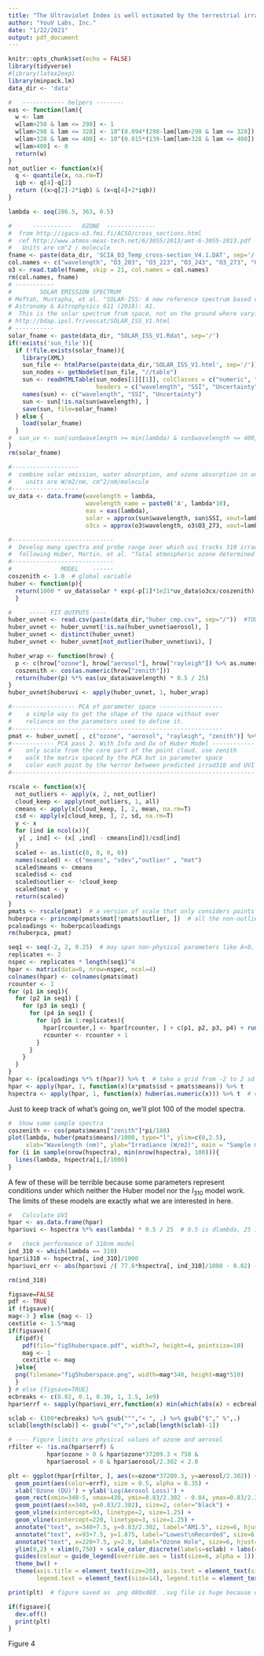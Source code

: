 ```yaml
---
title: "The Ultraviolet Index is well estimated by the terrestrial irradiance at 310nm\nFigure 4"
author: "YouV Labs, Inc."
date: "1/22/2021"
output: pdf_document
---
```

```r
knitr::opts_chunk$set(echo = FALSE)
library(tidyverse)
#library(latex2exp)
library(minpack.lm)
data_dir <- 'data'

#   ------------ helpers --------
eas <- function(lam){
  w <- lam
  w[lam>250 & lam <= 298] <- 1
  w[lam>298 & lam <= 328] <- 10^(0.094*(298-lam[lam>298 & lam <= 328]))
  w[lam>328 & lam <= 400] <- 10^(0.015*(139-lam[lam>328 & lam <= 400]))
  w[lam>400] <- 0
  return(w)
}
not_outlier <- function(x){
  q <- quantile(x, na.rm=T)
  iqb <- q[4]-q[2]
  return ((x>q[2]-2*iqb) & (x<q[4]+2*iqb))
}

lambda <- seq(286.5, 363, 0.5)
```


```r
#      -----------   OZONE  --------------
#  from http://igaco-o3.fmi.fi/ACSO/cross_sections.html
#  ref http://www.atmos-meas-tech.net/6/3055/2013/amt-6-3055-2013.pdf
#   Units are cm^2 / molecule
fname <- paste(data_dir, 'SCIA_O3_Temp_cross-section_V4.1.DAT', sep='/')
col.names <- c("wavelength", "O3_203", "O3_223", "O3_243", "O3_273", "O3_293")
o3 <- read.table(fname, skip = 21, col.names = col.names)
rm(col.names, fname)
# -----------
#        SOLAR EMISSION SPECTRUM
# Meftah, Mustapha, et al. "SOLAR-ISS: A new reference spectrum based on SOLAR/SOLSPEC observations." 
# Astronomy & Astrophysics 611 (2018): A1.
#  This is the solar spectrum from space, not on the ground where varying conditions make for varying spectra
# http://bdap.ipsl.fr/voscat/SOLAR_ISS_V1.html
# -----------
solar_fname <- paste(data_dir, "SOLAR_ISS_V1.Rdat", sep='/')
if(!exists('sun_file')){
  if (!file.exists(solar_fname)){
    library(XML)
    sun_file <- htmlParse(paste(data_dir,'SOLAR_ISS_V1.html', sep='/'))
    sun_nodes <- getNodeSet(sun_file, "//table")
    sun <- readHTMLTable(sun_nodes[1][[1]], colClasses = c("numeric", "numeric", "numeric"),
                         headers = c("wavelength", "SSI", "Uncertainty"), stringsAsFactors = FALSE)
    names(sun) <- c("wavelength", "SSI", "Uncertainty")
    sun <- sun[!is.na(sun$wavelength), ]
    save(sun, file=solar_fname)
  } else {
    load(solar_fname)
  }
#  sun_uv <- sun[sun$wavelength >= min(lambda) & sun$wavelength <= 400, ]
}
rm(solar_fname)
```


```r
#-------------------
#  combine solar emission, water absorption, and ozone absorption in one data file
#    units are W/m2/nm, cm^2/nm/molecule
#-------------------
uv_data <- data.frame(wavelength = lambda,
                      wavelength_name = paste0('A', lambda*10),
                      eas = eas(lambda),
                      solar = approx(sun$wavelength, sun$SSI, xout=lambda)$y,
                      o3cx = approx(o3$wavelength, o3$O3_273, xout=lambda)$y )
```


```r
#-----------------------------
#  Develop many spectra and probe range over which uvi tracks 310 irradiance within the model
#  following Huber, Martin, et al. "Total atmospheric ozone determined from spectral measurements of direct solar UV irradiance." Geophysical research letters 22.1 (1995): 53-56.
#-----------------------------
#              MODEL    ------
coszenith <- 1.0  # global variable
huber <- function(p){
  return(1000 * uv_data$solar * exp(-p[1]*1e21*uv_data$o3cx/coszenith) * exp(-p[2]) * exp(-p[3]*(uv_data$wavelength-320)*1e-4)/coszenith)
  }
```


```r
#     ----- FIT OUTPUTS ----
huber_uvnet <- read.csv(paste(data_dir,"huber_cmp.csv", sep="/"))  #TODO: include this calculation (from Fig 2)
huber_uvnet <- huber_uvnet[!is.na(huber_uvnet$aerosol), ]
huber_uvnet <- distinct(huber_uvnet)
huber_uvnet <- huber_uvnet[not_outlier(huber_uvnet$uvi), ]

huber_wrap <- function(hrow) {
  p <- c(hrow["ozone"], hrow["aerosol"], hrow["rayleigh"]) %>% as.numeric
  coszenith <- cos(as.numeric(hrow["zenith"]))
  return(huber(p) %*% eas(uv_data$wavelength) * 0.5 / 25)
}
huber_uvnet$huberuvi <- apply(huber_uvnet, 1, huber_wrap)
```


```r
#------------------ PCA of parameter space ------------------
#    a simple way to get the shape of the space without over 
#    reliance on the parameters used to define it.
#------------------------------------------------------------
pmat <- huber_uvnet[ , c("ozone", "aerosol", "rayleigh", "zenith")] %>% as.matrix
#------------ PCA pass 2. With Info and Dx of Huber Model ------------
#    only scale from the core part of the point cloud. use zenith
#    walk the matrix spaced by the PCA but in parameter space
#    color each point by the %error between predicted irrad310 and UVI
#---------------------------------------------------------------------

rscale <- function(x){
  not_outliers <- apply(x, 2, not_outlier)
  cloud_keep <- apply(not_outliers, 1, all)
  cmeans <- apply(x[cloud_keep, ], 2, mean, na.rm=T)
  csd <- apply(x[cloud_keep, ], 2, sd, na.rm=T)
  y <- x
  for (ind in ncol(x)){
   y[ , ind] <- (x[ ,ind] - cmeans[ind])/csd[ind] 
  }
  scaled <- as.list(c(0, 0, 0, 0))
  names(scaled) <- c("means", "sdev","outlier" , "mat")
  scaled$means <- cmeans
  scaled$sd <- csd
  scaled$outlier <- !cloud_keep
  scaled$mat <- y
  return(scaled)
}
pmats <- rscale(pmat)  # a version of scale that only considers points in which all parameters are non-outliers
huberpca <- princomp(pmats$mat[!pmats$outlier, ])  # all the non-outlier points rotated into PCA dimensions
pcaloadings <- huberpca$loadings
rm(huberpca, pmat)
```


```r
seq1 <- seq(-2, 2, 0.25)  # may span non-physical parameters like A<0.
replicates <- 2
nspec <- replicates * length(seq1)^4
hpar <- matrix(data=0, nrow=nspec, ncol=4)
colnames(hpar) <- colnames(pmats$mat)
rcounter <- 1
for (p1 in seq1){
  for (p2 in seq1) {
    for (p3 in seq1) {
      for (p4 in seq1) {
        for (p5 in 1:replicates){
          hpar[rcounter,] <- hpar[rcounter, ] + c(p1, p2, p3, p4) + runif(4, min=-0.25, max=0.25)
          rcounter <- rcounter + 1
        }
      }
    }
  }
}
hpar <- (pcaloadings %*% t(hpar)) %>% t  # take a grid from -2 to 2 sd around the mean and rotate them back to be parallel to param space
hpar <- apply(hpar, 1, function(x)(x*pmats$sd + pmats$means)) %>% t    # then rescale back into parameter space
hspectra <- apply(hpar, 1, function(x) huber(as.numeric(x))) %>% t  # calculate the huber model spectrum for each of these gridded (and fuzzed) points

```


Just to keep track of what's going on, we'll plot 100 of the model spectra.

```r
#  Show some sample spectra
coszenith <- cos(pmats$means["zenith"]*pi/180)
plot(lambda, huber(pmats$means)/1000, type="l", ylim=c(0,2.5),
     xlab="Wavelength (nm)", ylab="Irradiance (W/m2)", main = "Sample model spectra")
for (i in sample(nrow(hspectra), min(nrow(hspectra), 100))){
  lines(lambda, hspectra[i,]/1000)
}
```

A few of these will be terrible because some parameters represent conditions under which neither the Huber model nor the $I_{310}$ model work.
The limits of these models are exactly what we are interested in here.

```r
#   Calculate UVI
hpar <- as.data.frame(hpar)
hpar$uvi <- hspectra %*% eas(lambda) * 0.5 / 25  # 0.5 is dlambda, 25 is to convert into UVI units

#   check performance of 310nm model
ind_310 <- which(lambda == 310)
hpar$i310 <- hspectra[, ind_310]/1000
hpar$uvi_err <- abs(hpar$uvi /( 77.6*hspectra[, ind_310]/1000 - 0.02) - 1)

rm(ind_310)
```


```r
figsave=FALSE  
pdf <- TRUE
if (figsave){
mag<-3 } else {mag <- 1}
cextitle <- 1.5*mag
if(figsave){
  if(pdf){
    pdf(file="fig5huberspace.pdf", width=7, height=4, pointsize=10)
    mag <- 1
    cextitle <- mag
  }else{
  png(filename="fig5huberspace.png", width=mag*340, height=mag*510)
  }
} # else {figsave=TRUE}
ecbreaks <- c(0.02, 0.1, 0.30, 1, 1.5, 1e9)
hpar$errf <- sapply(hpar$uvi_err,function(x) min(which(abs(x) < ecbreaks)) ) %>% as.factor

sclab <- (100*ecbreaks) %>% gsub("^","< ", .) %>% gsub("$"," %",.)
sclab[length(sclab)] <- gsub("<",">",sclab[length(sclab)-1]) 

# ---- Figure limits are physical values of ozone and aerosol 
rfilter <- !is.na(hpar$errf) &
           hpar$ozone > 0 & hpar$ozone*37209.3 < 750 &
           hpar$aerosol > 0 & hpar$aerosol/2.302 < 2.0

plt <- ggplot(hpar[rfilter, ], aes(x=ozone*37209.3, y=aerosol/2.302)) + 
  geom_point(aes(color=errf), size = 0.5, alpha = 0.35) +
  xlab('Ozone (DU)') + ylab('Log(Aerosol Loss)') +
  geom_rect(xmin=340-5, xmax=430, ymin=0.83/2.302 - 0.04, ymax=0.83/2.302 + 0.04, fill="white", linetype=0, alpha=0.02) +
  geom_point(aes(x=340, y=0.83/2.302), size=2, color="black") +
  geom_vline(xintercept=93, linetype=2, size=1.25) + 
  geom_vline(xintercept=220, linetype=3, size=1.25) +
  annotate("text", x=340+7.5, y=0.83/2.302, label="AM1.5", size=6, hjust=0) +
  annotate("text", x=93+7.5, y=1.875, label="Lowest\nRecorded", size=6, hjust=0) +
  annotate("text", x=220+7.5, y=2.0, label="Ozone Hole", size=6, hjust=0) +
  ylim(0,2) + xlim(0,750) + scale_color_discrete(labels=sclab) + labs(color="Error") +
  guides(colour = guide_legend(override.aes = list(size=6, alpha = 1))) +
  theme_bw() +
  theme(axis.title = element_text(size=20), axis.text = element_text(size=14), 
        legend.text = element_text(size=14), legend.title = element_text(size=14))

print(plt)  # figure saved as .png 480x480. .svg file is huge because of the 400,000 points.

if(figsave){
  dev.off()
  print(plt)
}
```


Figure 4